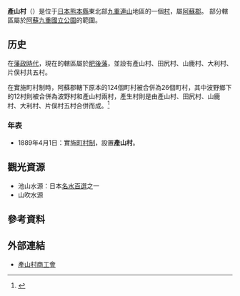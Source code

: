 {{日本町村
| 自治體名=產山
| 町村=村
| 圖像=[[File:Ikeyama_Suigen_01.jpg|240px]]
| 圖像說明=[[池山泉|池山泉]]
| 町村章=[[File:Emblem_of_Ubuyama.gif|100px]]
| 日文原名=産山村
| 平假名=うぶやまむら
| 羅馬字拼音=Ubuyama-mura
| 都道府縣=熊本縣
| 支廳=
| 郡=阿蘇郡
| 編號=43425-6
| 面積=60.8
| 邊界未定=有
| 人口=1,662
| 統計時間=2008年12月1日
| 自治體=[[阿蘇市|阿蘇市]]、[[南小國町|南小國町]]<br>'''[[大分縣|大分縣]]'''：[[竹田市|竹田市]]
| 樹= 
| 花=[[藍刺頭|藍刺頭]]
| 鳥=
| 其他象徵物=
| 其他象徵=
| 首長=[[佐藤敬助|佐藤敬助]]
| 卸任日期=
| 議員數=8
| 郵遞區號=869-2703
| 所在地=阿蘇郡產山村大字山鹿488-3
| 電話號碼=967-25-2211
| 外部連結=http://www.ubuyama-v.jp/
| 經度=
| 緯度=
| 地圖=[[File:_Ubuyama_in_Kumamoto_Prefecture.png|250px]]
| 註記=人口：[http://www.pref.kumamoto.jp/statistics/jinko/jinko/geppo.htm 熊本縣官方網頁]
}}
'''產山村'''（{{jpn|j=産山村|hg=うぶやまむら|rm=Ubuyama mura|f=y}}）是位于[[日本|日本]][[熊本縣|熊本縣]]東北部[[九重連山|九重連山]]地區的一個[[村|村]]，屬[[阿蘇郡|阿蘇郡]]。 部分轄區屬於[[阿蘇九重國立公園|阿蘇九重國立公園]]的範圍。

==历史==
在[[藩政時代|藩政時代]]，現在的轄區屬於[[肥後藩|肥後藩]]，並設有產山村、田尻村、山鹿村、大利村、片俣村共五村。

在實施町村制時，阿蘇郡轄下原本的124個町村被合併為26個町村，其中波野鄉下的12村則被合併為波野村和產山村兩村，產生村則是由產山村、田尻村、山鹿村、大利村、片俣村五村合併而成。<ref>{{Cite web| publisher=產山村公所| title=產山村的沿革| url=http://www.ubuyama-v.jp/2005/10/06-165431.html| accessdate=2008-11-23| language=ja| deadurl=yes| archiveurl=https://web.archive.org/web/20080512074547/http://www.ubuyama-v.jp/2005/10/06-165431.html| archivedate=2008-05-12}}</ref>

===年表===
* 1889年4月1日：實施[[町村制|町村制]]，設置'''產山村'''。

==觀光資源==
* 池山水源：日本[[名水百選|名水百選]]之一
* 山吹水源

== 參考資料 ==
{{Reflist}}

==外部連結==
* {{Ja}} [http://www.kumashoko.or.jp/ubuyama/ 產山村商工會] {{Wayback|url=http://www.kumashoko.or.jp/ubuyama/ |date=20181230105541 }}

{{熊本縣}}{{Authority control}}